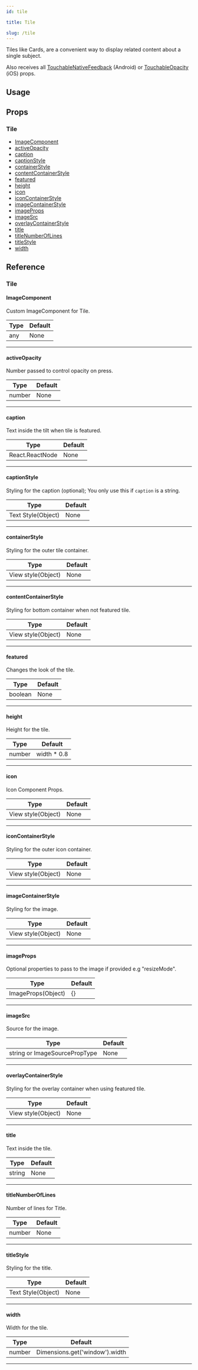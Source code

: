 ```yaml
---
id: tile

title: Tile

slug: /tile
---
```






Tiles like Cards, are a convenient way to display related content about a single subject.

Also receives all [TouchableNativeFeedback](http://reactnative.dev/docs/touchablenativefeedback.html#props) (Android) or [TouchableOpacity](http://reactnative.dev/docs/touchableopacity.html#props) (iOS) props.

## Usage

<Usage />

## Props

### Tile

- [ImageComponent](#imagecomponent)
- [activeOpacity](#activeopacity)
- [caption](#caption)
- [captionStyle](#captionstyle)
- [containerStyle](#containerstyle)
- [contentContainerStyle](#contentcontainerstyle)
- [featured](#featured)
- [height](#height)
- [icon](#icon)
- [iconContainerStyle](#iconcontainerstyle)
- [imageContainerStyle](#imagecontainerstyle)
- [imageProps](#imageprops)
- [imageSrc](#imagesrc)
- [overlayContainerStyle](#overlaycontainerstyle)
- [title](#title)
- [titleNumberOfLines](#titlenumberoflines)
- [titleStyle](#titlestyle)
- [width](#width)

## Reference

### Tile

#### ImageComponent

Custom ImageComponent for Tile.

| Type | Default |
| ---- | ------- |
| any  | None    |

---

#### activeOpacity

Number passed to control opacity on press.

| Type   | Default |
| ------ | ------- |
| number | None    |

---

#### caption

Text inside the tilt when tile is featured.

| Type            | Default |
| --------------- | ------- |
| React.ReactNode | None    |

---

#### captionStyle

Styling for the caption (optional); You only use this if `caption` is a string.

| Type               | Default |
| ------------------ | ------- |
| Text Style(Object) | None    |

---

#### containerStyle

Styling for the outer tile container.

| Type               | Default |
| ------------------ | ------- |
| View style(Object) | None    |

---

#### contentContainerStyle

Styling for bottom container when not featured tile.

| Type               | Default |
| ------------------ | ------- |
| View style(Object) | None    |

---

#### featured

Changes the look of the tile.

| Type    | Default |
| ------- | ------- |
| boolean | None    |

---

#### height

Height for the tile.

| Type   | Default      |
| ------ | ------------ |
| number | width \* 0.8 |

---

#### icon

Icon Component Props.

| Type               | Default |
| ------------------ | ------- |
| View style(Object) | None    |

---

#### iconContainerStyle

Styling for the outer icon container.

| Type               | Default |
| ------------------ | ------- |
| View style(Object) | None    |

---

#### imageContainerStyle

Styling for the image.

| Type               | Default |
| ------------------ | ------- |
| View style(Object) | None    |

---

#### imageProps

Optional properties to pass to the image if provided e.g "resizeMode".

| Type               | Default |
| ------------------ | ------- |
| ImageProps(Object) | {}      |

---

#### imageSrc

Source for the image.

| Type                          | Default |
| ----------------------------- | ------- |
| string or ImageSourcePropType | None    |

---

#### overlayContainerStyle

Styling for the overlay container when using featured tile.

| Type               | Default |
| ------------------ | ------- |
| View style(Object) | None    |

---

#### title

Text inside the tile.

| Type   | Default |
| ------ | ------- |
| string | None    |

---

#### titleNumberOfLines

Number of lines for Title.

| Type   | Default |
| ------ | ------- |
| number | None    |

---

#### titleStyle

Styling for the title.

| Type               | Default |
| ------------------ | ------- |
| Text Style(Object) | None    |

---

#### width

Width for the tile.

| Type   | Default                        |
| ------ | ------------------------------ |
| number | Dimensions.get('window').width |

---

